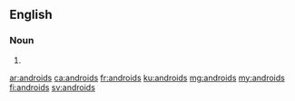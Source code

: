 ==English==

===Noun===
{{head|en|noun plural form}}

# {{plural of|android|lang=en}}

[[ar:androids]]
[[ca:androids]]
[[fr:androids]]
[[ku:androids]]
[[mg:androids]]
[[my:androids]]
[[fi:androids]]
[[sv:androids]]